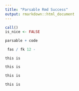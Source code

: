 ```yaml
---
title: "Parsable Rmd Success"
output: rmarkdown::html_document
---
```


```r
call()
is_nice <- FALSE
```

```r
parsable + code
```

```r
 fas / fk 12 -
```


```nonR
this is 
```

```f
this is 
```

```f
this is 
```

```f
this is 
```
